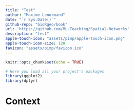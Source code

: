 ```yaml
---
title: "Test"
author: "Maxime Lenormand"
date: "`r Sys.Date()`"
github-repo: "bioRgeo/book"
url: 'https://github.com/ML-Teaching/Spatial-Networks'
description: "test"
apple-touch-icon: "assets/pimp/apple-touch-icon.png"
apple-touch-icon-size: 120
favicon: "assets/pimp/favicon.ico"
---
```


```r
knitr::opts_chunk$set(echo = TRUE)

# Here you load all your project's packages
library(ggplot2)
library(dplyr)
```

# Context {.unnumbered}


